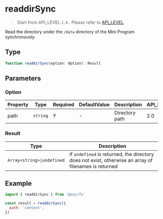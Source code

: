 # readdirSync

> Start from API_LEVEL `2.0` . Please refer to [API_LEVEL](../../../../guides/framework/device/compatibility.md).

Read the directory under the `/data` directory of the Mini Program synchronously.

## Type

```ts
function readdirSync(option: Option): Result
```

## Parameters

### Option

| Property | Type                | Required | DefaultValue | Description    | API_LEVEL |
| -------- | ------------------- | -------- | ------------ | -------------- | --------- |
| path     | <code>string</code> | Y        | -            | Directory path | 2.0       |

### Result

| Type                                              | Description                                                                                           |
| ------------------------------------------------- | ----------------------------------------------------------------------------------------------------- |
| <code>Array&#60;string&#62;&#124;undefined</code> | If `undefined` is returned, the directory does not exist, otherwise an array of filenames is returned |

## Example

```js
import { readdirSync } from '@zos/fs'

const result = readdirSync({
  path: 'content',
})

```
